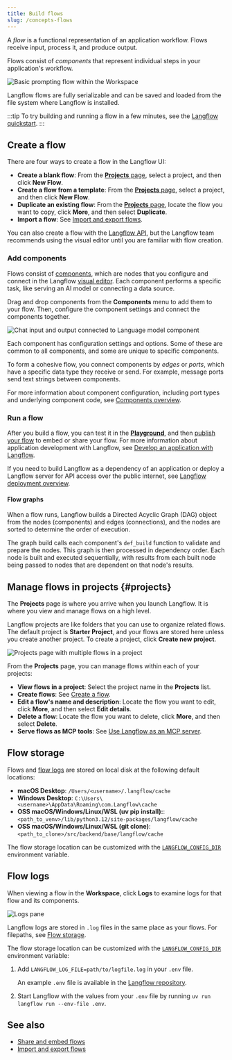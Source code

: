 ```yaml
---
title: Build flows
slug: /concepts-flows
---
```



A _flow_ is a functional representation of an application workflow.
Flows receive input, process it, and produce output.

Flows consist of _components_ that represent individual steps in your application's workflow.

![Basic prompting flow within the Workspace](/img/workspace-basic-prompting.png)

Langflow flows are fully serializable and can be saved and loaded from the file system where Langflow is installed.

:::tip
To try building and running a flow in a few minutes, see the [Langflow quickstart](/get-started-quickstart).
:::

## Create a flow

There are four ways to create a flow in the Langflow UI:

* **Create a blank flow**: From the [**Projects** page](#projects), select a project, and then click **New Flow**.
* **Create a flow from a template**: From the [**Projects** page](#projects), select a project, and then click **New Flow**.
* **Duplicate an existing flow**: From the [**Projects** page](#projects), locate the flow you want to copy, click <Icon name="Ellipsis" aria-hidden="true" /> **More**, and then select **Duplicate**.
* **Import a flow**: See [Import and export flows](/concepts-flows-import).

You can also create a flow with the [Langflow API](/api-flows), but the Langflow team recommends using the visual editor until you are familiar with flow creation.

### Add components

Flows consist of [components](/concepts-components), which are nodes that you configure and connect in the Langflow [visual editor](/concepts-overview).
Each component performs a specific task, like serving an AI model or connecting a data source.

Drag and drop components from the **Components** menu to add them to your flow.
Then, configure the component settings and connect the components together.

![Chat input and output connected to Language model component](/img/connect-component.png)

Each component has configuration settings and options. Some of these are common to all components, and some are unique to specific components.

To form a cohesive flow, you connect components by _edges_ or _ports_, which have a specific data type they receive or send.
For example, message ports send text strings between components.

For more information about component configuration, including port types and underlying component code, see [Components overview](/concepts-components).

### Run a flow

After you build a flow, you can test it in the [**Playground**](/concepts-playground), and then [publish your flow](/concepts-publish) to embed or share your flow.
For more information about application development with Langflow, see [Develop an application with Langflow](/develop-application).

If you need to build Langflow as a dependency of an application or deploy a Langflow server for API access over the public internet, see [Langflow deployment overview](/deployment-overview).

#### Flow graphs

When a flow runs, Langflow builds a Directed Acyclic Graph (DAG) object from the nodes (components) and edges (connections), and the nodes are sorted to determine the order of execution.

The graph build calls each component's `def_build` function to validate and prepare the nodes.
This graph is then processed in dependency order.
Each node is built and executed sequentially, with results from each built node being passed to nodes that are dependent on that node's results.

## Manage flows in projects {#projects}

The **Projects** page is where you arrive when you launch Langflow.
It is where you view and manage flows on a high level.

Langflow projects are like folders that you can use to organize related flows.
The default project is **Starter Project**, and your flows are stored here unless you create another project.
To create a project, click <Icon name="Plus" aria-hidden="true"/> **Create new project**.

![Projects page with multiple flows in a project](/img/my-projects.png)

From the **Projects** page, you can manage flows within each of your projects:
* **View flows in a project**: Select the project name in the **Projects** list.
* **Create flows**: See [Create a flow](#create-a-flow).
* **Edit a flow's name and description**: Locate the flow you want to edit, click <Icon name="Ellipsis" aria-hidden="true" /> **More**, and then select **Edit details**.
* **Delete a flow**: Locate the flow you want to delete, click <Icon name="Ellipsis" aria-hidden="true" /> **More**, and then select **Delete**.
* **Serve flows as MCP tools**: See [Use Langflow as an MCP server](/mcp-server).

## Flow storage

Flows and [flow logs](#flow-logs) are stored on local disk at the following default locations:

- **macOS Desktop**: `/Users/<username>/.langflow/cache`
- **Windows Desktop**: `C:\Users\<username>\AppData\Roaming\com.Langflow\cache`
- **OSS macOS/Windows/Linux/WSL (uv pip install):**: `<path_to_venv>/lib/python3.12/site-packages/langflow/cache`
- **OSS macOS/Windows/Linux/WSL (git clone)**: `<path_to_clone>/src/backend/base/langflow/cache`

The flow storage location can be customized with the [`LANGFLOW_CONFIG_DIR`](/environment-variables#LANGFLOW_CONFIG_DIR) environment variable.

## Flow logs

When viewing a flow in the **Workspace**, click **Logs** to examine logs for that flow and its components.

![Logs pane](/img/logs.png)

Langflow logs are stored in `.log` files in the same place as your flows.
For filepaths, see [Flow storage](/concepts-flows#flow-storage).

The flow storage location can be customized with the [`LANGFLOW_CONFIG_DIR`](/environment-variables#LANGFLOW_CONFIG_DIR) environment variable:

1. Add `LANGFLOW_LOG_FILE=path/to/logfile.log` in your `.env` file.

    An example `.env` file is available in the [Langflow repository](https://github.com/langflow-ai/langflow/blob/main/.env.example).

2. Start Langflow with the values from your `.env` file by running `uv run langflow run --env-file .env`.

## See also

* [Share and embed flows](/concepts-publish)
* [Import and export flows](/concepts-flows-import)